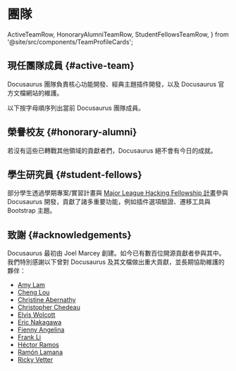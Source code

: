 # 團隊

  ActiveTeamRow,
  HonoraryAlumniTeamRow,
  StudentFellowsTeamRow,
} from '@site/src/components/TeamProfileCards';

## 現任團隊成員 {#active-team}

Docusaurus 團隊負責核心功能開發、經典主題插件開發，以及 Docusaurus 官方文檔網站的維護。

以下按字母順序列出當前 Docusaurus 團隊成員。

<ActiveTeamRow />

## 榮譽校友 {#honorary-alumni}

若沒有這些已轉戰其他領域的貢獻者們，Docusaurus 絕不會有今日的成就。

<HonoraryAlumniTeamRow />

## 學生研究員 {#student-fellows}

部分學生透過學期專案/實習計畫與 [Major League Hacking Fellowship 計畫](https://fellowship.mlh.io/)參與 Docusaurus 開發，貢獻了諸多重要功能，例如插件選項驗證、遷移工具與 Bootstrap 主題。

<StudentFellowsTeamRow />

## 致謝 {#acknowledgements}

Docusaurus 最初由 Joel Marcey 創建。如今已有數百位開源貢獻者參與其中。我們特別感謝以下曾對 Docusaurus 及其文檔做出重大貢獻，並長期協助維護的夥伴：

- [Amy Lam](https://github.com/amyrlam)
- [Cheng Lou](https://github.com/chenglou)
- [Christine Abernathy](https://github.com/caabernathy)
- [Christopher Chedeau](https://github.com/vjeux)
- [Elvis Wolcott](https://github.com/elviswolcott)
- [Eric Nakagawa](https://github.com/ericnakagawa)
- [Fienny Angelina](https://github.com/fiennyangeln)
- [Frank Li](https://github.com/deltice)
- [Héctor Ramos](https://github.com/hramos)
- [Ramón Lamana](https://github.com/rlamana)
- [Ricky Vetter](https://github.com/rickyvetter)
